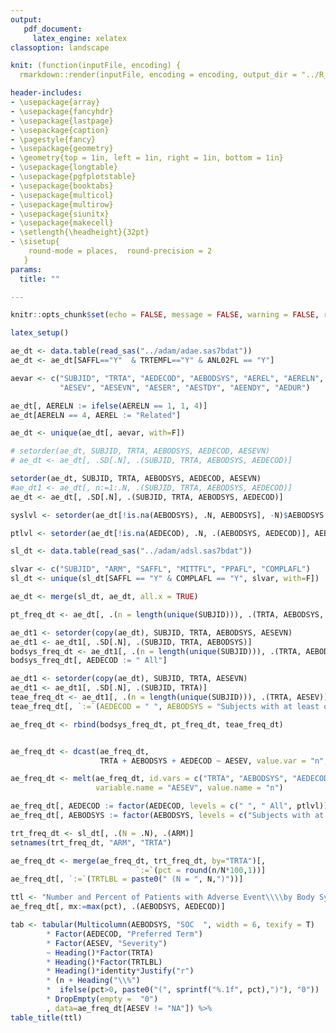 ```yaml
---
output:  
   pdf_document:
     latex_engine: xelatex
classoption: landscape

knit: (function(inputFile, encoding) {
  rmarkdown::render(inputFile, encoding = encoding, output_dir = "../R_Output")})

header-includes:
- \usepackage{array}
- \usepackage{fancyhdr}
- \usepackage{lastpage}
- \usepackage{caption}
- \pagestyle{fancy}
- \usepackage{geometry}
- \geometry{top = 1in, left = 1in, right = 1in, bottom = 1in}
- \usepackage{longtable}
- \usepackage{pgfplotstable}
- \usepackage{booktabs}
- \usepackage{multicol}
- \usepackage{multirow}
- \usepackage{siunitx}
- \usepackage{makecell}
- \setlength{\headheight}{32pt}
- \sisetup{ 
    round-mode = places,  round-precision = 2
   }
params:
  title: ""

---
```



```r
knitr::opts_chunk$set(echo = FALSE, message = FALSE, warning = FALSE, results = "asis")

```

\renewcommand{\arraystretch}{1.15}
\centering

```r

latex_setup()

ae_dt <- data.table(read_sas("../adam/adae.sas7bdat"))
ae_dt <- ae_dt[SAFFL=="Y"  & TRTEMFL=="Y" & ANL02FL == "Y"]

aevar <- c("SUBJID", "TRTA", "AEDECOD", "AEBODSYS", "AEREL", "AERELN",
           "AESEV", "AESEVN", "AESER", "AESTDY", "AEENDY", "AEDUR")

ae_dt[, AERELN := ifelse(AERELN == 1, 1, 4)]
ae_dt[AERELN == 4, AEREL := "Related"]

ae_dt <- unique(ae_dt[, aevar, with=F])

# setorder(ae_dt, SUBJID, TRTA, AEBODSYS, AEDECOD, AESEVN)
# ae_dt <- ae_dt[, .SD[.N], .(SUBJID, TRTA, AEBODSYS, AEDECOD)]

setorder(ae_dt, SUBJID, TRTA, AEBODSYS, AEDECOD, AESEVN)
#ae_dt1 <- ae_dt[, n:=1:.N, .(SUBJID, TRTA, AEBODSYS, AEDECOD)]
ae_dt <- ae_dt[, .SD[.N], .(SUBJID, TRTA, AEBODSYS, AEDECOD)]

syslvl <- setorder(ae_dt[!is.na(AEBODSYS), .N, AEBODSYS], -N)$AEBODSYS

ptlvl <- setorder(ae_dt[!is.na(AEDECOD), .N, .(AEBODSYS, AEDECOD)], AEBODSYS, -N, AEDECOD)$AEDECOD

sl_dt <- data.table(read_sas("../adam/adsl.sas7bdat"))

slvar <- c("SUBJID", "ARM", "SAFFL", "MITTFL", "PPAFL", "COMPLAFL")
sl_dt <- unique(sl_dt[SAFFL == "Y" & COMPLAFL == "Y", slvar, with=F])

ae_dt <- merge(sl_dt, ae_dt, all.x = TRUE)

pt_freq_dt <- ae_dt[, .(n = length(unique(SUBJID))), .(TRTA, AEBODSYS,  AEDECOD, AESEV)]

ae_dt1 <- setorder(copy(ae_dt), SUBJID, TRTA, AEBODSYS, AESEVN)
ae_dt1 <- ae_dt1[, .SD[.N], .(SUBJID, TRTA, AEBODSYS)]
bodsys_freq_dt <- ae_dt1[, .(n = length(unique(SUBJID))), .(TRTA, AEBODSYS, AESEV)]
bodsys_freq_dt[, AEDECOD := " All"]

ae_dt1 <- setorder(copy(ae_dt), SUBJID, TRTA, AESEVN)
ae_dt1 <- ae_dt1[, .SD[.N], .(SUBJID, TRTA)]
teae_freq_dt <- ae_dt1[, .(n = length(unique(SUBJID))), .(TRTA, AESEV)]
teae_freq_dt[, `:=`(AEDECOD = " ", AEBODSYS = "Subjects with at least one TEAE")]

ae_freq_dt <- rbind(bodsys_freq_dt, pt_freq_dt, teae_freq_dt)


ae_freq_dt <- dcast(ae_freq_dt, 
                    TRTA + AEBODSYS + AEDECOD ~ AESEV, value.var = "n", fill = 0)

ae_freq_dt <- melt(ae_freq_dt, id.vars = c("TRTA", "AEBODSYS", "AEDECOD"), 
                   variable.name = "AESEV", value.name = "n")

ae_freq_dt[, AEDECOD := factor(AEDECOD, levels = c(" ", " All", ptlvl))]
ae_freq_dt[, AEBODSYS := factor(AEBODSYS, levels = c("Subjects with at least one TEAE", syslvl))]

trt_freq_dt <- sl_dt[, .(N = .N), .(ARM)]
setnames(trt_freq_dt, "ARM", "TRTA")

ae_freq_dt <- merge(ae_freq_dt, trt_freq_dt, by="TRTA")[, 
                            `:=`(pct = round(n/N*100,1))]
ae_freq_dt[, `:=`(TRTLBL = paste0(" (N = ", N,")"))]

ttl <- "Number and Percent of Patients with Adverse Event\\\\by Body System, Preferred Term and Severity - Part B"
ae_freq_dt[, mx:=max(pct), .(AEBODSYS, AEDECOD)]

tab <- tabular(Multicolumn(AEBODSYS, "SOC  ", width = 6, texify = T)
        * Factor(AEDECOD, "Preferred Term") 
        * Factor(AESEV, "Severity") 
        ~ Heading()*Factor(TRTA)
        * Heading()*Factor(TRTLBL)
        * Heading()*identity*Justify("r")
        * (n + Heading("\\%")
        *  ifelse(pct>0, paste0("(", sprintf("%.1f", pct),")"), "0"))
        * DropEmpty(empty =  "0")
        , data=ae_freq_dt[AESEV != "NA"]) %>%
table_title(ttl)

```
